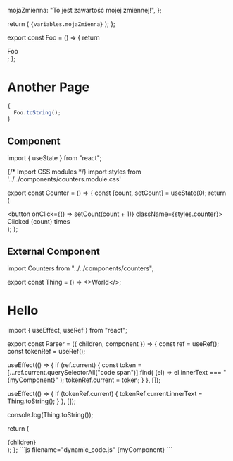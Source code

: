 
  mojaZmienna: "To jest zawartość mojej zmiennej!",
};

  return (
    <MDXProvider components={variables}>
      ``` {variables.mojaZmienna} ```
    </MDXProvider>
  );
};

<MyMdxComponent />

export const Foo = () => {
  return <div>Foo</div>;
};

# Another Page

```jsx filename="demo.js" copy enableInterpolation
{
  Foo.toString();
}
```

## Component

import { useState } from "react";

{/* Import CSS modules */}
import styles from '../../components/counters.module.css'

export const Counter = () => {
  const [count, setCount] = useState(0);
  return (
    <div>
      <button onClick={() => setCount(count + 1)} className={styles.counter}>
        Clicked {count} times
      </button>
    </div>
  );
};

<Counter />

## External Component

import Counters from "../../components/counters";

<Counters />

export const Thing = () => <>World</>;

# Hello <Thing />

import { useEffect, useRef } from "react";

export const Parser = ({ children, component }) => {
   const ref = useRef();
   const tokenRef = useRef();
    
  useEffect(() => {
   if (ref.current) {
     const token = [...ref.current.querySelectorAll("code span")].find(
       (el) => el.innerText === "{myComponent}"
      );
     tokenRef.current = token;
    }
}, []);

useEffect(() => {
if (tokenRef.current) {
tokenRef.current.innerText = Thing.toString();
}
}, []);

console.log(Thing.toString());

return (

<div ref={ref}>{children}</div>
); };

<Parser component={Thing()}>
  ```js filename="dynamic_code.js"
  {myComponent}
  ```
</Parser>
